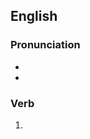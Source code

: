==English==

===Pronunciation===
* {{IPA|/ˈdʒɛlɪŋ/|lang=en}}
* {{rhymes|ɛlɪŋ|lang=en}}

===Verb===
{{head|en|verb form}}

# {{present participle of|gel|lang=en|nocat=1}}